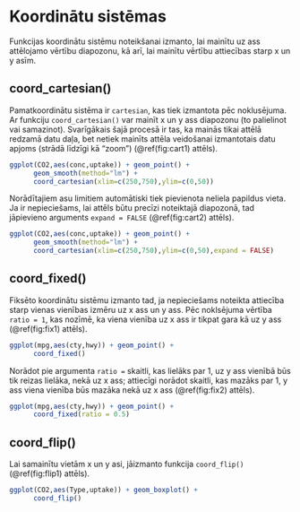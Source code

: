 # Koordinātu sistēmas

Funkcijas koordinātu sistēmu noteikšanai izmanto, lai mainītu uz ass attēlojamo vērtību diapozonu, kā arī, lai mainītu vērtību attiecības starp x un y asīm.

## coord_cartesian()

Pamatkoordinātu sistēma ir `cartesian`, kas tiek izmantota pēc noklusējuma. Ar funkciju `coord_cartesian()` var mainīt x un y ass diapozonu (to palielinot vai samazinot). Svarīgākais šajā procesā ir tas, ka mainās tikai attēlā redzamā datu daļa, bet netiek mainīts attēla veidošanai izmantotais datu apjoms (strādā līdzīgi kā "zoom") (\@ref(fig:cart1) attēls).

```r
ggplot(CO2,aes(conc,uptake)) + geom_point() + 
      geom_smooth(method="lm") +
      coord_cartesian(xlim=c(250,750),ylim=c(0,50))
```

Norādītajiem asu limitiem automātiski tiek pievienota neliela papildus vieta. Ja ir nepieciešams, lai attēls būtu precīzi noteiktajā diapozonā, tad jāpievieno arguments `expand = FALSE` (\@ref(fig:cart2) attēls).

```r
ggplot(CO2,aes(conc,uptake)) + geom_point() + 
      geom_smooth(method="lm") +
      coord_cartesian(xlim=c(250,750),ylim=c(0,50),expand = FALSE)
```

## coord_fixed()

Fiksēto koordinātu sistēmu izmanto tad, ja nepieciešams noteikta attiecība starp vienas vienības izmēru uz x ass un y ass. Pēc noklsējuma vērtība `ratio = 1`, kas nozīmē, ka viena vienība uz x ass ir tikpat gara kā uz y ass (\@ref(fig:fix1) attēls).

```r
ggplot(mpg,aes(cty,hwy)) + geom_point() +
      coord_fixed()
```

Norādot pie argumenta `ratio = ` skaitli, kas lielāks par 1, uz y ass vienībā būs tik reizas lielāka, nekā uz x ass; attiecīgi norādot skaitli, kas mazāks par 1, y ass viena vienība būs mazāka nekā uz x ass (\@ref(fig:fix2) attēls).

```r
ggplot(mpg,aes(cty,hwy)) + geom_point() +
      coord_fixed(ratio = 0.5)
```

## coord_flip()

Lai samainītu vietām x un y asi, jāizmanto funkcija `coord_flip()` (\@ref(fig:flip1) attēls).

```r
ggplot(CO2,aes(Type,uptake)) + geom_boxplot() + 
      coord_flip()
```

<!-- ## coord_map() -->

<!-- ## coord_polar() -->

<!-- ## coord_trans() -->
